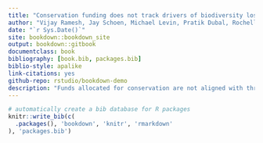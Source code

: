 ```yaml
--- 
title: "Conservation funding does not track drivers of biodiversity loss"
author: "Vijay Ramesh, Jay Schoen, Michael Levin, Pratik Dubal, Rochelle Thomas, Sebastian Heilpern, Jared Meek, Pooja Choksi, Don J Melnick, Sara Kross"
date: "`r Sys.Date()`"
site: bookdown::bookdown_site
output: bookdown::gitbook
documentclass: book
bibliography: [book.bib, packages.bib]
biblio-style: apalike
link-citations: yes
github-repo: rstudio/bookdown-demo
description: "Funds allocated for conservation are not aligned with threats to biodiversity."
---
```


```r
# automatically create a bib database for R packages
knitr::write_bib(c(
  .packages(), 'bookdown', 'knitr', 'rmarkdown'
), 'packages.bib')
```

